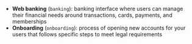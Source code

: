 - **Web banking** (`banking`): banking interface where users can manage their financial needs around transactions, cards, payments, and memberships
- **Onboarding** (`onboarding`): process of opening new accounts for your users that follows specific steps to meet legal requirements

